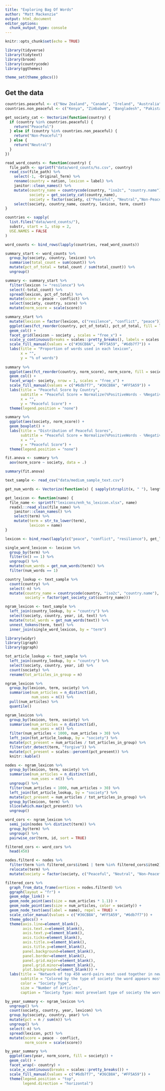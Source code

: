 ```yaml
---
title: "Exploring Bag Of Words"
author: "Matt Mackenzie"
output: html_document
editor_options: 
  chunk_output_type: console
---
```


```r
knitr::opts_chunk$set(echo = TRUE)
```

```r
library(tidyverse)
library(tidytext)
library(broom)
library(countrycode)
library(ggthemes)

theme_set(theme_gdocs())
```

## Get the data

```r
countries.peaceful <- c("New Zealand", "Canada", "Ireland", "Australia", "United Kingdom", "Singapore")
countries.non_peaceful <- c("Kenya", "Zimbabwe", "Bangladesh", "Pakistan", "Nigeria", "Tanzania")

get_society_cat <- Vectorize(function(country) {
  if (country %in% countries.peaceful) {
    return("Peaceful")
  } else if (country %in% countries.non_peaceful) {
    return("Non-Peaceful")
  } else {
    return("Neutral")
  }
})

read_word_counts <- function(country) {
  file_path <- sprintf("data/word_counts/%s.csv", country)
  read_csv(file_path) %>%
    select(-1, -Original_Term) %>%
    rename(country = nation, lexicon = label) %>%
    janitor::clean_names() %>%
    mutate(country_name = countrycode(country, "iso2c", "country.name"),
           society = get_society_cat(country_name), 
           society = factor(society, c("Peaceful", "Neutral","Non-Peaceful"))) %>%
    select(society, country_name, country, lexicon, term, count)
}

countries <- sapply(
  list.files("data/word_counts/"), 
  substr, start = 1, stop = 2, 
  USE.NAMES = FALSE
)

word_counts <- bind_rows(lapply(countries, read_word_counts))
```

```r
summary_start <- word_counts %>%
  group_by(society, country, lexicon) %>%
  summarise(total_count = sum(count)) %>%
  mutate(pct_of_total = total_count / sum(total_count)) %>%
  ungroup()

summary <- summary_start %>%
  filter(lexicon != "resilence") %>%
  select(-total_count) %>%
  spread(lexicon, pct_of_total) %>%
  mutate(score = peace - conflict) %>%
  select(society, country, score) %>%
  mutate(norm_score = scale(score))

summary_start %>%
  mutate(lexicon = factor(lexicon, c("resilence", "conflict", "peace"))) %>%
  ggplot(aes(fct_reorder(country, pct_of_total), pct_of_total, fill = lexicon)) + 
  geom_col() + 
  facet_grid(lexicon ~ society , scales = "free_x") + 
  scale_y_continuous(breaks = scales::pretty_breaks(), labels = scales::percent_format(accuracy = 2)) + 
  scale_fill_manual(values = c("#36CB8A", "#FF5A59", "#6db7f7")) + 
  labs(title = "Proportion of words used in each lexicon", 
       x = "", 
       y = "% of words")
 
summary %>%
  ggplot(aes(fct_reorder(country, norm_score), norm_score, fill = society)) + 
  geom_col() +
  facet_wrap(~ society, nrow = 1, scales = "free_x") +
  scale_fill_manual(values = c("#6db7f7", "#36CB8A", "#FF5A59")) + 
  labs(title = "Peaceful Score by Country", 
       subtitle = "Peaceful Score = Normalize(%PositiveWords - %NegativeWords)", 
       x = "", 
       y = "Peaceful Score") +
  theme(legend.position = "none")

summary %>%
  ggplot(aes(society, norm_score)) + 
  geom_boxplot() + 
  labs(title = "Distribution of Peaceful Scores", 
       subtitle = "Peaceful Score = Normalize(%PositiveWords - %NegativeWords)", 
       x = "", 
       y = "Peaceful Score") +
  theme(legend.position = "none")

fit.anova <- summary %>%
  aov(norm_score ~ society, data = .)

summary(fit.anova)
```

```r
text_sample <- read_csv("data/medium_sample_text.csv")

get_num_words <- Vectorize(function(x) { sapply(strsplit(x, " "), length) })

get_lexicon <- function(name) {
  file_name <- sprintf("lexicons/enh_%s_lexicon.xlsx", name)
  readxl::read_xlsx(file_name) %>%
    janitor::clean_names() %>%
    select(term) %>%
    mutate(term = str_to_lower(term), 
           lexicon = name)
}

lexicon <- bind_rows(lapply(c("peace", "conflict", "resilience"), get_lexicon))

single_word_lexicon <- lexicon %>%
  group_by(term) %>%
  filter(n() == 1) %>%
  ungroup() %>%
  mutate(num_words = get_num_words(term)) %>%
  filter(num_words == 1)
``` 

```r
country_lookup <- text_sample %>%
  count(country) %>%
  select(-n) %>%
  mutate(country_name = countrycode(country, "iso2c", "country.name"),
         society = factor(get_society_cat(country_name)))

ngram_lexicon <- text_sample %>%
  left_join(country_lookup, by = "country") %>%
  select(society, country, year, id, text) %>%
  mutate(total_words = get_num_words(text)) %>%
  unnest_tokens(term, text) %>%
  inner_join(single_word_lexicon, by = "term")
```

```r
library(widyr)
library(igraph)
library(ggraph)

tot_article_lookup <- text_sample %>%
  left_join(country_lookup, by = "country") %>%
  select(society, country, year, id) %>%
  count(society) %>%
  rename(tot_articles_in_group = n)

ngram_lexicon %>%
  group_by(lexicon, term, society) %>%
  summarise(num_articles = n_distinct(id),
            num_uses = n()) %>%
  pull(num_articles) %>%
  quantile()

ngram_lexicon %>%
  group_by(lexicon, term, society) %>%
  summarise(num_articles = n_distinct(id),
            num_uses = n()) %>%
  filter(num_articles < 1000, num_articles > 30) %>%
  left_join(tot_article_lookup, by = "society") %>%
  mutate(pct_present = num_articles / tot_articles_in_group) %>%
  filter(str_detect(term, "forgive")) %>%
  mutate(pct_present = scales::percent(pct_present)) %>%
  knitr::kable()

nodes <- ngram_lexicon %>%
  group_by(lexicon, term, society) %>%
  summarise(num_articles = n_distinct(id),
            num_uses = n()) %>%
  ungroup() %>%
  filter(num_articles < 1000, num_articles > 30) %>%
  left_join(tot_article_lookup, by = "society") %>%
  mutate(pct_present = num_articles / tot_articles_in_group) %>%
  group_by(lexicon, term) %>%
  slice(which.max(pct_present)) %>%
  ungroup()

word_cors <- ngram_lexicon %>% 
  semi_join(nodes %>% distinct(term)) %>%
  group_by(term) %>%
  ungroup() %>%
  pairwise_cor(term, id, sort = TRUE)

filtered_cors <- word_cors %>%
  head(450)

nodes.filterd <- nodes %>%
  filter(term %in% filtered_cors$item1 | term %in% filtered_cors$item2) %>%
  relocate(term) %>%
  mutate(society = factor(society, c("Peaceful", "Neutral", "Non-Peaceful")))

filtered_cors %>%
  graph_from_data_frame(vertices = nodes.filterd) %>%
  ggraph(layout = "fr") +
  geom_edge_link() +
  geom_node_point(aes(size = num_articles * 1.1)) +
  geom_node_point(aes(size = num_articles, color = society)) +
  geom_node_text(aes(label = name), repel = TRUE) +
  scale_color_manual(values = c("#36CB8A", "#FF5A59", "#6db7f7")) + 
  theme_gdocs() + 
  theme(axis.line=element_blank(),
        axis.text.x=element_blank(),
        axis.text.y=element_blank(),
        axis.ticks=element_blank(),
        axis.title.x=element_blank(),
        axis.title.y=element_blank(),
        panel.background=element_blank(),
        panel.border=element_blank(),
        panel.grid.major=element_blank(),
        panel.grid.minor=element_blank(),
        plot.background=element_blank()) + 
  labs(title = "Network of top 450 word-pairs most used together in news articles",
       subtitle = "Colored by the type of society the word appears most in; sample of 483,870; words appearing in 30-1000 articles only;",
       color = "Society Type", 
       size = "Number of Articles", 
       caption = "Society Type: most prevelant type of society the word is found in. Number of Articles: count of articles the word appears in across all societies")
```

```r
by_year_summary <- ngram_lexicon %>%
  ungroup() %>%
  count(society, country, year, lexicon) %>%
  group_by(society, country, year) %>%
  mutate(pct = n / sum(n)) %>%
  ungroup() %>%
  select(-n) %>%
  spread(lexicon, pct) %>%
  mutate(score = peace - conflict, 
         norm_score = scale(score))

by_year_summary %>%
  ggplot(aes(year, norm_score, fill = society)) + 
  geom_col() + 
  facet_wrap(~ country) + 
  scale_x_continuous(breaks = scales::pretty_breaks()) + 
  scale_fill_manual(values = c("#6db7f7", "#36CB8A", "#FF5A59")) + 
  theme(legend.position = "top", 
        legend.direction = "horizontal")
```

